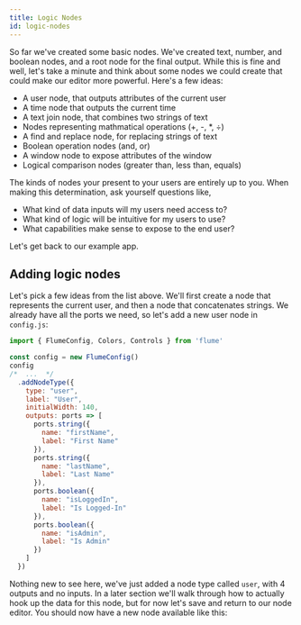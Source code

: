 ```yaml
---
title: Logic Nodes
id: logic-nodes
---
```


So far we've created some basic nodes. We've created text, number, and boolean nodes, and a root node for the final output. While this is fine and well, let's take a minute and think about some nodes we could create that could make our editor more powerful. Here's a few ideas:

- A user node, that outputs attributes of the current user
- A time node that outputs the current time
- A text join node, that combines two strings of text
- Nodes representing mathmatical operations (+, -, *, ÷)
- A find and replace node, for replacing strings of text
- Boolean operation nodes (and, or)
- A window node to expose attributes of the window
- Logical comparison nodes (greater than, less than, equals)

The kinds of nodes your present to your users are entirely up to you. When making this determination, ask yourself questions like,

- What kind of data inputs will my users need access to?
- What kind of logic will be intuitive for my users to use?
- What capabilities make sense to expose to the end user?

Let's get back to our example app.

## Adding logic nodes

Let's pick a few ideas from the list above. We'll first create a node that represents the current user, and then a node that concatenates strings. We already have all the ports we need, so let's add a new user node in `config.js`:

```js
import { FlumeConfig, Colors, Controls } from 'flume'

const config = new FlumeConfig()
config
/*  ...  */
  .addNodeType({
    type: "user",
    label: "User",
    initialWidth: 140,
    outputs: ports => [
      ports.string({
        name: "firstName",
        label: "First Name"
      }),
      ports.string({
        name: "lastName",
        label: "Last Name"
      }),
      ports.boolean({
        name: "isLoggedIn",
        label: "Is Logged-In"
      }),
      ports.boolean({
        name: "isAdmin",
        label: "Is Admin"
      })
    ]
  })
```

Nothing new to see here, we've just added a node type called `user`, with 4 outputs and no inputs. In a later section we'll walk through how to actually hook up the data for this node, but for now let's save and return to our node editor. You should now have a new node available like this:

